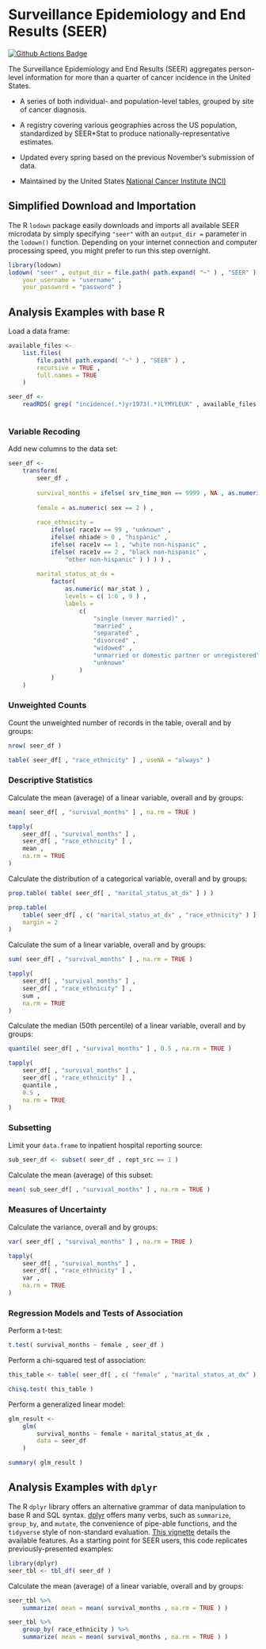 # Surveillance Epidemiology and End Results (SEER) {-}

<a href="https://github.com/asdfree/seer/actions"><img src="https://github.com/asdfree/seer/actions/workflows/r.yml/badge.svg" alt="Github Actions Badge"></a>

The Surveillance Epidemiology and End Results (SEER) aggregates person-level information for more than a quarter of cancer incidence in the United States.

* A series of both individual- and population-level tables, grouped by site of cancer diagnosis.

* A registry covering various geographies across the US population, standardized by SEER*Stat to produce nationally-representative estimates.

* Updated every spring based on the previous November's submission of data.

* Maintained by the United States [National Cancer Institute (NCI)](http://www.cancer.gov/)

## Simplified Download and Importation {-}

The R `lodown` package easily downloads and imports all available SEER microdata by simply specifying `"seer"` with an `output_dir =` parameter in the `lodown()` function. Depending on your internet connection and computer processing speed, you might prefer to run this step overnight.

```r
library(lodown)
lodown( "seer" , output_dir = file.path( path.expand( "~" ) , "SEER" ) , 
	your_username = "username" , 
	your_password = "password" )
```

## Analysis Examples with base R \ {-}

Load a data frame:

```r
available_files <-
	list.files( 
		file.path( path.expand( "~" ) , "SEER" ) , 
		recursive = TRUE , 
		full.names = TRUE 
	)

seer_df <- 
	readRDS( grep( "incidence(.*)yr1973(.*)LYMYLEUK" , available_files , value = TRUE ) )
```

```r

```

### Variable Recoding {-}

Add new columns to the data set:
```r
seer_df <- 
	transform( 
		seer_df , 
		
		survival_months = ifelse( srv_time_mon == 9999 , NA , as.numeric( srv_time_mon ) ) ,
		
		female = as.numeric( sex == 2 ) ,
		
		race_ethnicity =
			ifelse( race1v == 99 , "unknown" ,
			ifelse( nhiade > 0 , "hispanic" , 
			ifelse( race1v == 1 , "white non-hispanic" ,
			ifelse( race1v == 2 , "black non-hispanic" , 
				"other non-hispanic" ) ) ) ) ,
		
		marital_status_at_dx =
			factor( 
				as.numeric( mar_stat ) , 
				levels = c( 1:6 , 9 ) ,
				labels =
					c(
						"single (never married)" ,
						"married" ,
						"separated" ,
						"divorced" ,
						"widowed" ,
						"unmarried or domestic partner or unregistered" ,
						"unknown"
					)
			)
	)
```

### Unweighted Counts {-}

Count the unweighted number of records in the table, overall and by groups:
```r
nrow( seer_df )

table( seer_df[ , "race_ethnicity" ] , useNA = "always" )
```

### Descriptive Statistics {-}

Calculate the mean (average) of a linear variable, overall and by groups:
```r
mean( seer_df[ , "survival_months" ] , na.rm = TRUE )

tapply(
	seer_df[ , "survival_months" ] ,
	seer_df[ , "race_ethnicity" ] ,
	mean ,
	na.rm = TRUE 
)
```

Calculate the distribution of a categorical variable, overall and by groups:
```r
prop.table( table( seer_df[ , "marital_status_at_dx" ] ) )

prop.table(
	table( seer_df[ , c( "marital_status_at_dx" , "race_ethnicity" ) ] ) ,
	margin = 2
)
```

Calculate the sum of a linear variable, overall and by groups:
```r
sum( seer_df[ , "survival_months" ] , na.rm = TRUE )

tapply(
	seer_df[ , "survival_months" ] ,
	seer_df[ , "race_ethnicity" ] ,
	sum ,
	na.rm = TRUE 
)
```

Calculate the median (50th percentile) of a linear variable, overall and by groups:
```r
quantile( seer_df[ , "survival_months" ] , 0.5 , na.rm = TRUE )

tapply(
	seer_df[ , "survival_months" ] ,
	seer_df[ , "race_ethnicity" ] ,
	quantile ,
	0.5 ,
	na.rm = TRUE 
)
```

### Subsetting {-}

Limit your `data.frame` to inpatient hospital reporting source:
```r
sub_seer_df <- subset( seer_df , rept_src == 1 )
```
Calculate the mean (average) of this subset:
```r
mean( sub_seer_df[ , "survival_months" ] , na.rm = TRUE )
```

### Measures of Uncertainty {-}

Calculate the variance, overall and by groups:
```r
var( seer_df[ , "survival_months" ] , na.rm = TRUE )

tapply(
	seer_df[ , "survival_months" ] ,
	seer_df[ , "race_ethnicity" ] ,
	var ,
	na.rm = TRUE 
)
```

### Regression Models and Tests of Association {-}

Perform a t-test:
```r
t.test( survival_months ~ female , seer_df )
```

Perform a chi-squared test of association:
```r
this_table <- table( seer_df[ , c( "female" , "marital_status_at_dx" ) ] )

chisq.test( this_table )
```

Perform a generalized linear model:
```r
glm_result <- 
	glm( 
		survival_months ~ female + marital_status_at_dx , 
		data = seer_df
	)

summary( glm_result )
```

## Analysis Examples with `dplyr` \ {-}

The R `dplyr` library offers an alternative grammar of data manipulation to base R and SQL syntax. [dplyr](https://github.com/tidyverse/dplyr/) offers many verbs, such as `summarize`, `group_by`, and `mutate`, the convenience of pipe-able functions, and the `tidyverse` style of non-standard evaluation. [This vignette](https://cran.r-project.org/web/packages/dplyr/vignettes/dplyr.html) details the available features. As a starting point for SEER users, this code replicates previously-presented examples:

```r
library(dplyr)
seer_tbl <- tbl_df( seer_df )
```
Calculate the mean (average) of a linear variable, overall and by groups:
```r
seer_tbl %>%
	summarize( mean = mean( survival_months , na.rm = TRUE ) )

seer_tbl %>%
	group_by( race_ethnicity ) %>%
	summarize( mean = mean( survival_months , na.rm = TRUE ) )
```


